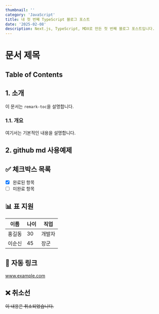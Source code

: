 ```yaml
---
thumbnail: ''
category: 'JavaScript'
title: 내 첫 번째 TypeScript 블로그 포스트
date: '2025-02-08'
description: Next.js, TypeScript, MDX로 만든 첫 번째 블로그 포스트입니다.
---
```


# 문서 제목

## Table of Contents

## 1. 소개

이 문서는 `remark-toc`을 설명합니다.

### 1.1. 개요

여기서는 기본적인 내용을 설명합니다.

## 2. github md 사용예제

## ✅ 체크박스 목록

- [x] 완료된 항목
- [ ] 미완료 항목

## 📊 표 지원

| 이름   | 나이 | 직업   |
| ------ | ---- | ------ |
| 홍길동 | 30   | 개발자 |
| 이순신 | 45   | 장군   |

## 🔗 자동 링크

www.example.com

## ❌ 취소선

~~이 내용은 취소되었습니다.~~
